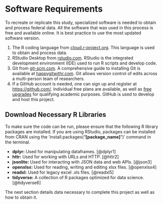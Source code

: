 # Software Requirements {#software}

To recreate or replicate this study, specialized software is needed to obtain and process federal data. All the software that was used in this process is free and available online. It is best practice to use the most updated software version. 

1. The R coding language from [cloud.r-project.org](https://cloud.r-project.org/). This language is used to obtain and process data.
2. RStudio Desktop from [rstudio.com](https://rstudio.com/products/rstudio/download/#download). RStudio is the integrated development environment (IDE) used to run R scripts and develop code.
3. Git from [git-scm.com](https://git-scm.com/downloads). A comprehensive guide to installing Git is available at [happygitwithr.com](https://happygitwithr.com/install-git.html). Git allows version control of edits across a multi-person team of researchers. 
4. If a GitHub account is needed, one can sign up and register at <https://github.com/>. Individual free plans are available, as well as [free upgrades](https://help.github.com/en/articles/applying-for-an-educator-or-researcher-discount) for qualifying academic purposes. GitHub is used to develop and host this project. 

## Download Necessary R Libraries {#libraries}
To make sure the code can be run, please ensure that the following R library packages are installed. If you are using RStudio, packages can be installed from CRAN using the 'install.packages("**[package_name]**")' command in the terminal.

- **dplyr:** Used for manipulating dataframes. [@dplyr1]
- **httr:** Used for working with URLs and HTTP. [@httr2]
- **jsonlite:** Used for interacting with JSON data and web APIs. [@json3]
- **openxlsx:** Used for reading, writing and editing xlsx files. [@openxlsx4]
- **readxl:** Used for legacy excel .xls files. [@readxl5]
- **tidyverse:** A collection of R packages optimized for data science. [@tidyverse6] 

The next section details data necessary to complete this project as well as how to obtain it. 
